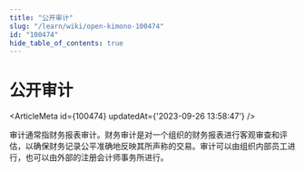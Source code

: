```yaml
---
title: "公开审计"
slug: "/learn/wiki/open-kimono-100474"
id: "100474"
hide_table_of_contents: true
---
```



# 公开审计

<ArticleMeta id={100474} updatedAt={'2023-09-26 13:58:47'} />
<div className='border-solid border-b border-t-0 my-4 border-[var(--ifm-color-gray-300)]' />

审计通常指财务报表审计。财务审计是对一个组织的财务报表进行客观审查和评估，以确保财务记录公平准确地反映其所声称的交易。审计可以由组织内部员工进行，也可以由外部的注册会计师事务所进行。
